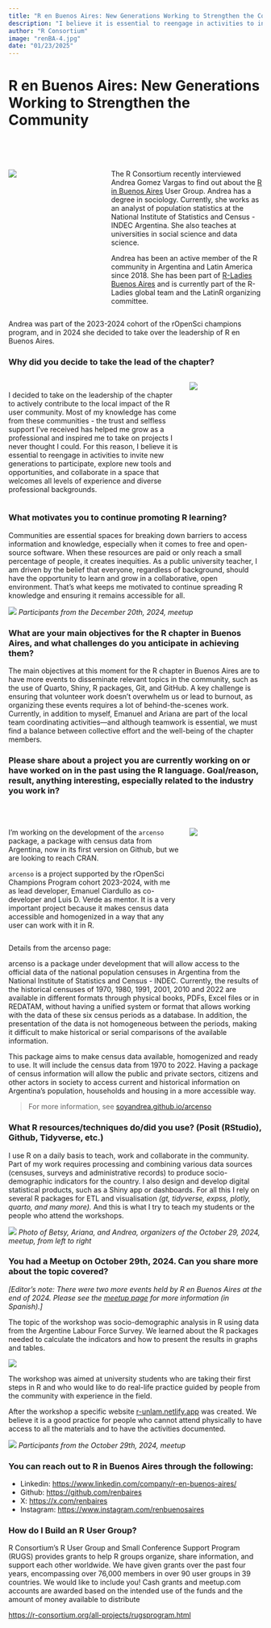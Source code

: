 ---
title: "R en Buenos Aires: New Generations Working to Strengthen the Community"
description: "I believe it is essential to reengage in activities to invite new generations to participate, explore new tools and opportunities, and collaborate in a space that welcomes all levels of experience and diverse professional backgrounds."
author: "R Consortium"
image: "renBA-4.jpg"
date: "01/23/2025"
---

# R en Buenos Aires: New Generations Working to Strengthen the Community

<br> <br>

::: columns
::: {.column width="30%"}
![](andrea-gomez-vargas.jpg)
:::

::: {.column width="5%"}
:::

::: {.column width="65%"}
The R Consortium recently interviewed Andrea Gomez Vargas to find out about the [R in Buenos Aires](https://www.meetup.com/en-AU/renbaires/) User Group. Andrea has a degree in sociology. Currently, she works as an analyst of population statistics at the National Institute of Statistics and Census - INDEC Argentina. She also teaches at universities in social science and data science.

Andrea has been an active member of the R community in Argentina and Latin America since 2018. She has been part of [R-Ladies Buenos Aires](https://r-consortium.org/posts/transforming-academic-research-with-r-in-santa-rosa-argentina/) and is currently part of the R-Ladies global team and the LatinR organizing committee.
:::
:::

Andrea was part of the 2023-2024 cohort of the rOpenSci champions program, and in 2024 she decided to take over the leadership of R en Buenos Aires.

### Why did you decide to take the lead of the chapter?

::: columns
::: {.column width="70%"}
<br> I decided to take on the leadership of the chapter to actively contribute to the local impact of the R user community. Most of my knowledge has come from these communities - the trust and selfless support I've received has helped me grow as a professional and inspired me to take on projects I never thought I could. For this reason, I believe it is essential to reengage in activities to invite new generations to participate, explore new tools and opportunities, and collaborate in a space that welcomes all levels of experience and diverse professional backgrounds.
:::

::: {.column width="30%"}
![](renBA.png)
:::
:::

### What motivates you to continue promoting R learning?

Communities are essential spaces for breaking down barriers to access information and knowledge, especially when it comes to free and open-source software. When these resources are paid or only reach a small percentage of people, it creates inequities. As a public university teacher, I am driven by the belief that everyone, regardless of background, should have the opportunity to learn and grow in a collaborative, open environment. That’s what keeps me motivated to continue spreading R knowledge and ensuring it remains accessible for all.

![](renBA-2.jpg)
_Participants from the December 20th, 2024, meetup_

### What are your main objectives for the R chapter in Buenos Aires, and what challenges do you anticipate in achieving them?

The main objectives at this moment for the R chapter in Buenos Aires are to have more events to disseminate relevant topics in the community, such as the use of Quarto, Shiny, R packages, Git, and GitHub. A key challenge is ensuring that volunteer work doesn't overwhelm us or lead to burnout, as organizing these events requires a lot of behind-the-scenes work. Currently, in addition to myself, Emanuel and Ariana are part of the local team coordinating activities—and although teamwork is essential, we must find a balance between collective effort and the well-being of the chapter members.

### Please share about a project you are currently working on or have worked on in the past using the R language. Goal/reason, result, anything interesting, especially related to the industry you work in?

::: columns
::: {.column width="70%"}
<br> <br> I'm working on the development of the `arcenso` package, a package with census data from Argentina, now in its first version on Github, but we are looking to reach CRAN.

`arcenso` is a project supported by the rOpenSci Champions Program cohort 2023-2024, with me as lead developer, Emanuel Ciardullo as co-developer and Luis D. Verde as mentor. It is a very important project because it makes census data accessible and homogenized in a way that any user can work with it in R.
:::

::: {.column width="30%"}
<br> <br> ![](arcenso.png)
:::
:::

Details from the arcenso page:

arcenso is a package under development that will allow access to the official data of the national population censuses in Argentina from the National Institute of Statistics and Census - INDEC. Currently, the results of the historical censuses of 1970, 1980, 1991, 2001, 2010 and 2022 are available in different formats through physical books, PDFs, Excel files or in REDATAM, without having a unified system or format that allows working with the data of these six census periods as a database. In addition, the presentation of the data is not homogeneous between the periods, making it difficult to make historical or serial comparisons of the available information.

This package aims to make census data available, homogenized and ready to use. It will include the census data from 1970 to 2022. Having a package of census information will allow the public and private sectors, citizens and other actors in society to access current and historical information on Argentina’s population, households and housing in a more accessible way.

> For more information, see [soyandrea.github.io/arcenso](https://soyandrea.github.io/arcenso/)

### What R resources/techniques do/did you use? (Posit (RStudio), Github, Tidyverse, etc.)

I use R on a daily basis to teach, work and collaborate in the community. Part of my work requires processing and combining various data sources (censuses, surveys and administrative records) to produce socio-demographic indicators for the country. I also design and develop digital statistical products, such as a Shiny app or dashboards. For all this I rely on several R packages for ETL and visualisation *(gt, tidyverse, expss, plotly, quarto, and many more).* And this is what I try to teach my students or the people who attend the workshops.

![](renBA-5.jpg)
_Photo of Betsy, Ariana, and Andrea, organizers of the October 29, 2024, meetup, from left to right_

### You had a Meetup on October 29th, 2024. Can you share more about the topic covered?

*\[Editor’s note: There were two more events held by R en Buenos Aires at the end of 2024. Please see the [meetup page](https://www.meetup.com/en-AU/renbaires/events/?type=past) for more information (in Spanish).\]*

The topic of the workshop was socio-demographic analysis in R using data from the Argentine Labour Force Survey. We learned about the R packages needed to calculate the indicators and how to present the results in graphs and tables.

![](renBA-3.png)

The workshop was aimed at university students who are taking their first steps in R and who would like to do real-life practice guided by people from the community with experience in the field.

After the workshop a specific website [r-unlam.netlify.app](https://r-unlam.netlify.app/) was created. We believe it is a good practice for people who cannot attend physically to have access to all the materials and to have the activities documented.

![](renBA-4.jpg)
_Participants from the October 29th, 2024, meetup_

### You can reach out to R in Buenos Aires through the following:

-   Linkedin: <https://www.linkedin.com/company/r-en-buenos-aires/>
-   Github: <https://github.com/renbaires>
-   X: [https://x.com/renbaires](https://x.com/renbaires)\
-   Instagram: [https://www.instagram.com/renbuenosaires](https://www.instagram.com/renbuenosaires)

### How do I Build an R User Group?

R Consortium’s R User Group and Small Conference Support Program (RUGS) provides grants to help R groups organize, share information, and support each other worldwide. We have given grants over the past four years, encompassing over 76,000 members in over 90 user groups in 39 countries. We would like to include you! Cash grants and meetup.com accounts are awarded based on the intended use of the funds and the amount of money available to distribute

<https://r-consortium.org/all-projects/rugsprogram.html>
